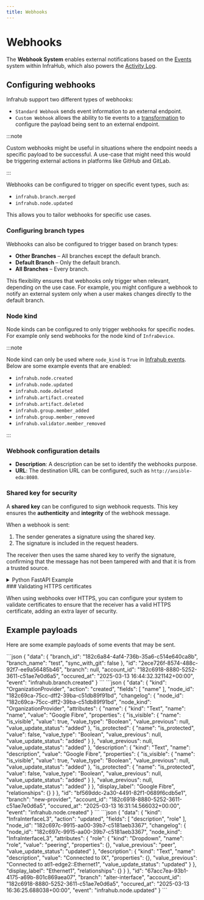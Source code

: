 ```yaml
---
title: Webhooks
---
```


# Webhooks

The **Webhook System** enables external notifications based on the [Events](./events.mdx) system within InfraHub, which also powers the [Activity Log](./activity-log.mdx).

## Configuring webhooks

Infrahub support two different types of webhooks:

- `Standard Webhook` sends event information to an external endpoint.
- `Custom Webhook` allows the ability to tie events to a [transformation](../topics/transformation.mdx) to configure the payload being sent to an external endpoint.

:::note

Custom webhooks might be useful in situations where the endpoint needs a specific payload to be successful. A use-case that might need this would be triggering external actions in platforms like GitHub and GitLab.

:::

Webhooks can be configured to trigger on specific event types, such as:

- `infrahub.branch.merged`
- `infrahub.node.updated`

This allows you to tailor webhooks for specific use cases.

### Configuring branch types

Webhooks can also be configured to trigger based on branch types:

- **Other Branches** – All branches except the default branch.
- **Default Branch** – Only the default branch.
- **All Branches** – Every branch.

This flexibility ensures that webhooks only trigger when relevant, depending on the use case. For example, you might configure a webhook to notify an external system only when a user makes changes directly to the default branch.

### Node kind

Node kinds can be configured to only trigger webhooks for specific nodes. For example only send webhooks for the node kind of `InfraDevice`.

:::note

Node kind can only be used where `node_kind` is `True` in [Infrahub events](../reference/infrahub-events.mdx). Below are some example events that are enabled:

- `infrahub.node.created`
- `infrahub.node.updated`
- `infrahub.node.deleted`
- `infrahub.artifact.created`
- `infrahub.artifact.deleted`
- `infrahub.group.member_added`
- `infrahub.group.member_removed`
- `infrahub.validator.member_removed`

:::

### Webhook configuration details

- **Description**: A description can be set to identify the webhooks purpose.
- **URL**: The destination URL can be configured, such as `http://ansible-eda:8080`.

### Shared key for security

A **shared key** can be configured to sign webhook requests. This key ensures the **authenticity** and **integrity** of the webhook message.

When a webhook is sent:

1. The sender generates a signature using the shared key.
2. The signature is included in the request headers.

The receiver then uses the same shared key to verify the signature, confirming that the message has not been tampered with and that it is from a trusted source.

<details>
  <summary>Python FastAPI Example</summary>
  <CodeBlock language="python" title="webhook-reciever.py">{FastapiWebhookReciever}</CodeBlock>

</details>
<!-- vale off -->
### Validating HTTPS certificates
<!-- vale on -->

When using webhooks over HTTPS, you can configure your system to validate certificates to ensure that the receiver has a valid HTTPS certificate, adding an extra layer of security.

## Example payloads

Here are some example payloads of some events that may be sent.
<!-- vale off -->
<Tabs>
  <TabItem value="infrahub.branch.created" label="infrahub.branch.created" default>
```json
{
  "data": {
    "branch_id": "182c6a84-4af4-736b-35a6-c514e640ca8b",
    "branch_name": "test",
    "sync_with_git": false
  },
  "id": "2ece726f-8574-488c-92f7-ee9a56485b46",
  "branch": null,
  "account_id": "182c6918-8880-5252-3611-c51ae7e0d6a5",
  "occured_at": "2025-03-13 16:44:32.321142+00:00",
  "event": "infrahub.branch.created"
}
```
  </TabItem>
  <TabItem value="infrahub.node.created" label="infrahub.node.created">
```json
{
  "data": {
    "kind": "OrganizationProvider",
    "action": "created",
    "fields": [
      "name"
    ],
    "node_id": "182c69ca-75cc-dff2-39ba-c51db89f91bd",
    "changelog": {
      "node_id": "182c69ca-75cc-dff2-39ba-c51db89f91bd",
      "node_kind": "OrganizationProvider",
      "attributes": {
        "name": {
          "kind": "Text",
          "name": "name",
          "value": "Google Fibre",
          "properties": {
            "is_visible": {
              "name": "is_visible",
              "value": true,
              "value_type": "Boolean",
              "value_previous": null,
              "value_update_status": "added"
            },
            "is_protected": {
              "name": "is_protected",
              "value": false,
              "value_type": "Boolean",
              "value_previous": null,
              "value_update_status": "added"
            }
          },
          "value_previous": null,
          "value_update_status": "added"
        },
        "description": {
          "kind": "Text",
          "name": "description",
          "value": "Google Fibre",
          "properties": {
            "is_visible": {
              "name": "is_visible",
              "value": true,
              "value_type": "Boolean",
              "value_previous": null,
              "value_update_status": "added"
            },
            "is_protected": {
              "name": "is_protected",
              "value": false,
              "value_type": "Boolean",
              "value_previous": null,
              "value_update_status": "added"
            }
          },
          "value_previous": null,
          "value_update_status": "added"
        }
      },
      "display_label": "Google Fibre",
      "relationships": {}
    }
  },
  "id": "bf569ddc-2a30-4491-82f1-0689f6cdb5e1",
  "branch": "new-provider",
  "account_id": "182c6918-8880-5252-3611-c51ae7e0d6a5",
  "occured_at": "2025-03-13 16:31:14.566032+00:00",
  "event": "infrahub.node.created"
}
```
  </TabItem>

  <TabItem value="infrahub.node.updated" label="infrahub.node.updated">
```json
{
  "data": {
    "kind": "InfraInterfaceL3",
    "action": "updated",
    "fields": [
      "description",
      "role"
    ],
    "node_id": "182c697c-9915-aa00-39b7-c5181aeb3367",
    "changelog": {
      "node_id": "182c697c-9915-aa00-39b7-c5181aeb3367",
      "node_kind": "InfraInterfaceL3",
      "attributes": {
        "role": {
          "kind": "Dropdown",
          "name": "role",
          "value": "peering",
          "properties": {},
          "value_previous": "peer",
          "value_update_status": "updated"
        },
        "description": {
          "kind": "Text",
          "name": "description",
          "value": "Connected to IX",
          "properties": {},
          "value_previous": "Connected to atl1-edge2::Ethernet1",
          "value_update_status": "updated"
        }
      },
      "display_label": "Ethernet1",
      "relationships": {}
    }
  },
  "id": "67acc7ea-93b1-4175-a69b-801c869aea07",
  "branch": "alter-interface",
  "account_id": "182c6918-8880-5252-3611-c51ae7e0d6a5",
  "occured_at": "2025-03-13 16:36:25.688038+00:00",
  "event": "infrahub.node.updated"
}
```
  </TabItem>
</Tabs>
<!-- vale on -->